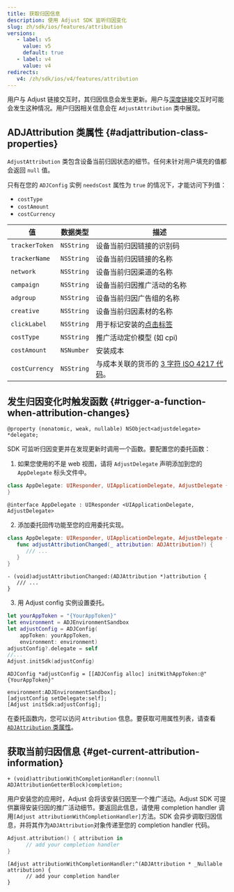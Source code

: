 ```yaml
---
title: 获取归因信息
description: 使用 Adjust SDK 监听归因变化
slug: zh/sdk/ios/features/attribution
versions:
   - label: v5
     value: v5
     default: true
   - label: v4
     value: v4
redirects:
   v4: /zh/sdk/ios/v4/features/attribution
---
```


用户与 Adjust 链接交互时，其归因信息会发生更新。用户与[深度链接](https://help.adjust.com/zh/article/deep-links)交互时可能会发生这种情况。用户归因相关信息会在 `AdjustAttribution` 类中展现。

## ADJAttribution 类属性 {#adjattribution-class-properties}

`AdjustAttribution` 类包含设备当前归因状态的细节。任何未针对用户填充的值都会返回 `null` 值。

<Callout type="note">

只有在您的 `ADJConfig` 实例 `needsCost` 属性为 `true` 的情况下，才能访问下列值：

- `costType`
- `costAmount`
- `costCurrency`

</Callout>

| 值             | 数据类型   | 描述                                                                             |
| -------------- | ---------- | -------------------------------------------------------------------------------- |
| `trackerToken` | `NSString` | 设备当前归因链接的识别码                                                         |
| `trackerName`  | `NSString` | 设备当前归因链接的名称                                                           |
| `network`      | `NSString` | 设备当前归因渠道的名称                                                           |
| `campaign`     | `NSString` | 设备当前归因推广活动的名称                                                       |
| `adgroup`      | `NSString` | 设备当前归因广告组的名称                                                         |
| `creative`     | `NSString` | 设备当前归因素材的名称                                                           |
| `clickLabel`   | `NSString` | 用于标记安装的[点击标签](https://help.adjust.com/zh/article/user-rewards)        |
| `costType`     | `NSString` | 推广活动定价模型 \(如 cpi\)                                                      |
| `costAmount`   | `NSNumber` | 安装成本                                                                         |
| `costCurrency` | `NSString` | 与成本关联的货币的 [3 字符 ISO 4217 代码](https://www.iban.com/currency-codes)。 |

## 发生归因变化时触发函数 {#trigger-a-function-when-attribution-changes}

<CodeBlock title="属性声明">

```objc
@property (nonatomic, weak, nullable) NSObject<adjustdelegate> *delegate;
```

</CodeBlock>

SDK 可监听归因变更并在发现更新时调用一个函数。要配置您的委托函数：

1. 如果您使用的不是 web 视图，请将 `AdjustDelegate` 声明添加到您的 `AppDelegate` 标头文件中。

<Tabs>
<Tab title="Swift" sync="swift">

```swift
class AppDelegate: UIResponder, UIApplicationDelegate, AdjustDelegate {
}
```

</Tab>
<Tab title="Objective-C" sync="objc">

```objc
@interface AppDelegate : UIResponder <UIApplicationDelegate, AdjustDelegate>
```

</Tab>
</Tabs>

2. 添加委托回传功能至您的应用委托实现。

<Tabs>
<Tab title="Swift" sync="swift">

```swift
class AppDelegate: UIResponder, UIApplicationDelegate, AdjustDelegate {
   func adjustAttributionChanged(_ attribution: ADJAttribution?) {
      /// ...
   }
}
```

</Tab>
<Tab title="Objective-C" sync="objc">

```objc
- (void)adjustAttributionChanged:(ADJAttribution *)attribution {
   /// ...
}
```

</Tab>
</Tabs>

3. 用 Adjust config 实例设置委托。

<Tabs>
<Tab title="Swift" sync="swift">
<CodeBlock highlight="{range: 6}">

```swift
let yourAppToken = "{YourAppToken}"
let environment = ADJEnvironmentSandbox
let adjustConfig = ADJConfig(
    appToken: yourAppToken,
    environment: environment)
adjustConfig?.delegate = self
//...
Adjust.initSdk(adjustConfig)
```

</CodeBlock>
</Tab>
<Tab title="Objective-C" sync="objc">
<CodeBlock highlight="{range: 3}">

```objc
ADJConfig *adjustConfig = [[ADJConfig alloc] initWithAppToken:@"{YourAppToken}"
                                            environment:ADJEnvironmentSandbox];
[adjustConfig setDelegate:self];
[Adjust initSdk:adjustConfig];
```

</CodeBlock>
</Tab>
</Tabs>

在委托函数内，您可以访问 `Attribution` 信息。要获取可用属性列表，请查看 [`ADJAttribution` 类属性](#adjattribution-class-properties)。

## 获取当前归因信息 {#get-current-attribution-information}

<CodeBlock title="方法签名">

```objc
+ (void)attributionWithCompletionHandler:(nonnull ADJAttributionGetterBlock)completion;
```

</CodeBlock>

用户安装您的应用时，Adjust 会将该安装归因至一个推广活动。Adjust SDK 可提供赢得安装归因的推广活动细节。要返回此信息，请使用 completion handler 调用`[Adjust attributionWithCompletionHandler]`方法。SDK 会异步调取归因信息，并将其作为`ADJAttribution`对象传递至您的 completion handler 代码。

<Tabs>
<Tab title="Swift" sync="swift">

```swift
Adjust.attribution() { attribution in
      // add your completion handler
}
```

</Tab>
<Tab title="Objective-C" sync="objc">

```objc
[Adjust attributionWithCompletionHandler:^(ADJAttribution * _Nullable attribution) {
      // add your completion handler
}
```

</Tab>
</Tabs>
